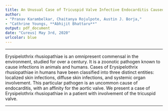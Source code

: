 ```yaml
---
title: An Unusual Case of Tricuspid Valve Infective Endocarditis Caused by Erysipelothrix Rhusiopathiae
author:
- "Pranav Karambelkar, Chaitanya Rojulpote, Austin J. Borja,"
- "Cathrine Youngs, **Abhijit Bhattaru**"
output: pdf_document
date: "Cureus| May 3rd, 2020"
urlcolor: blue
---
```

***
\noindent
Erysipelothrix rhusiopathiae is an omnipresent commensal in the environment, studied for over a century. It is a zoonotic pathogen known to cause infections in animals and humans. Cases of Erysipelothrix rhusiopathiae in humans have been classified into three distinct entities: localized skin infections, diffuse skin infections, and systemic organ involvement. This particular pathogen is an uncommon cause of endocarditis, with an affinity for the aortic valve. We present a case of Erysipelothrix rhusiopathiae in a patient with involvement of the tricuspid valve.

***

\begin{center}

```r
knitr::include_graphics('case.png')
```

DOI:\href {https://doi.org/10.7759/cureus.7942}{10.7759/cureus.7942} | Pubmed: \href {https://pubmed.ncbi.nlm.nih.gov/32499982/}{32499982}


\end{center}
